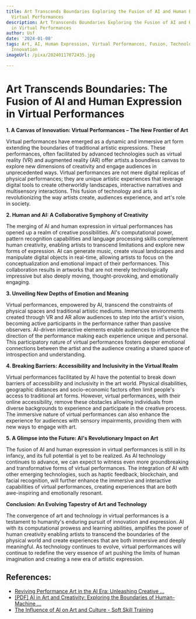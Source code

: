 ```yaml
---
title: Art Transcends Boundaries Exploring the Fusion of AI and Human Expression in
  Virtual Performances
description: Art Transcends Boundaries Exploring the Fusion of AI and Human Expression
  in Virtual Performances
author: Usf
date: '2024-01-08'
tags: Art, AI, Human Expression, Virtual Performances, Fusion, Technology, Creativity,
  Innovation
imageUrl: /pixa/20240117072435.jpg

---
```

# Art Transcends Boundaries: The Fusion of AI and Human Expression  in Virtual Performances

**1. A Canvas of Innovation: Virtual Performances – The New Frontier of Art**

Virtual performances  have emerged as a dynamic and immersive art form extending the boundaries of traditional artistic expressions. These performances, often facilitated by advanced technologies such as virtual reality (VR) and augmented reality (AR) offer artists a boundless canvas to explore new dimensions of creativity and engage  audiences in unprecedented ways.  Virtual performances are not mere  digital replicas of physical  performances; they are unique artistic experiences that leverage digital tools to create otherworldly landscapes, interactive narratives and multisensory interactions. This fusion of technology and arts is revolutionizing  the way artists create, audiences experience, and art's role in society.

**2. Human and AI: A Collaborative Symphony  of Creativity**

The merging of AI and human expression  in virtual  performances  has opened up a realm of creative possibilities. AI's computational  power,  pattern recognition capabilities and language processing  skills complement human creativity, enabling artists to transcend limitations and explore new forms of expression. AI can generate music, create  visual landscapes and manipulate digital objects  in real-time, allowing artists  to focus on the conceptualization and emotional  impact of their performances. This collaboration results in artworks that are not merely technologically impressive but also deeply moving, thought-provoking,  and emotionally  engaging.

**3. Unveiling New Depths of Emotion and Meaning**

Virtual performances, empowered by AI, transcend the constraints  of physical  spaces and traditional artistic mediums. Immersive environments created through VR and AR allow audiences to step into the artist's vision, becoming active participants in the performance  rather than passive observers. AI-driven interactive elements enable audiences  to influence the direction of the performance making each experience unique and personal.  This participatory nature of virtual performances fosters deeper emotional connections between the  artist and the audience creating a shared space  of introspection and understanding.

**4. Breaking  Barriers:  Accessibility and Inclusivity in the Virtual Realm**

Virtual performances facilitated by AI have the potential to break down barriers of  accessibility and inclusivity  in the  art world. Physical disabilities, geographic distances and socio-economic factors often limit people's  access to traditional art forms. However, virtual performances, with their online accessibility, remove these obstacles allowing individuals from diverse backgrounds to experience and participate in the creative process. The immersive nature of virtual performances can also enhance the experience for audiences with sensory impairments, providing them with new ways  to engage with art.

**5. A Glimpse into the Future:  AI's Revolutionary Impact on Art**

The fusion of AI and human expression in virtual  performances is still  in its infancy, and its full potential is yet to be realized.  As AI technology continues to advance, we can expect  to witness even more groundbreaking and transformative forms  of virtual performances.  The  integration  of AI with other emerging technologies, such  as haptic feedback, blockchain,  and facial recognition, will further enhance the immersive and interactive capabilities of virtual performances, creating experiences that are both awe-inspiring and emotionally resonant.

**Conclusion: An Evolving Tapestry of Art and Technology**

The convergence  of art  and technology in virtual performances is  a testament to  humanity's enduring pursuit of innovation  and expression. AI with its computational prowess and learning abilities,  amplifies the power  of human creativity enabling artists to transcend the boundaries of the physical world and create experiences that are  both immersive and  deeply meaningful.  As technology continues to evolve, virtual performances  will continue to redefine the  very essence of art pushing the limits of human imagination and creating a new era of artistic expression.

## References:
- [Reviving Performance Art in the AI Era: Unleashing Creative ...](https://medium.com/@nyaridori/reviving-performance-art-in-the-ai-era-unleashing-creative-awareness-687c4ee9ae53)
- [[PDF] AI in Art and Creativity: Exploring the Boundaries of Human-Machine ...](https://osf.io/g4nd5/download/?format=pdf)
- [The Influence of AI on Art and Culture - Soft Skill Training](https://esoftskills.com/the-influence-of-ai-on-art-and-culture/)
